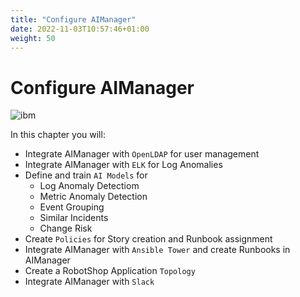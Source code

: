```yaml
---
title: "Configure AIManager"
date: 2022-11-03T10:57:46+01:00
weight: 50
---
```


# Configure AIManager

![ibm](/images/ibm/app-mgt.gif)

In this chapter you will:

- Integrate AIManager with `OpenLDAP` for user management
- Integrate AIManager with `ELK` for Log Anomalies
- Define and train `AI Models` for
  - Log Anomaly Detectiom
  - Metric Anomaly Detection
  - Event Grouping
  - Similar Incidents
  - Change Risk 
- Create `Policies` for Story creation and Runbook assignment
- Integrate AIManager with `Ansible Tower` and create Runbooks in AIManager
- Create a RobotShop Application `Topology`
- Integrate AIManager with `Slack`

